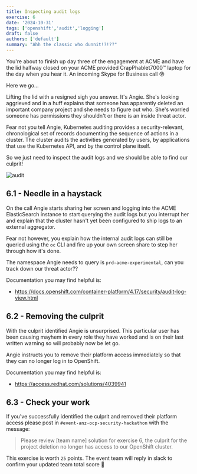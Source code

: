 ```yaml
---
title: Inspecting audit logs
exercise: 6
date: '2024-10-31'
tags: ['openshift','audit','logging']
draft: false
authors: ['default']
summary: "Ahh the classic who dunnit!?!??"
---
```



You're about to finish up day three of the engagement at ACME and have the lid halfway closed on your ACME provided CrapPhablet7000™ laptop for the day when you hear it. An incoming Skype for Business call 😰

Here we go...

Lifting the lid with a resigned sigh you answer. It's Angie. She's looking aggrieved and in a huff explains that someone has apparently deleted an important company project and she needs to figure out who. She's worried someone has permissions they shouldn't or there is an inside threat actor.

Fear not you tell Angie, Kubernetes auditing provides a security-relevant, chronological set of records documenting the sequence of actions in a cluster. The cluster audits the activities generated by users, by applications that use the Kubernetes API, and by the control plane itself.

So we just need to inspect the audit logs and we should be able to find our culprit!

![audit](/static/images/security/audit-logs.png)


## 6.1 - Needle in a haystack

On the call Angie starts sharing her screen and logging into the ACME ElasticSearch instance to start querying the audit logs but you interrupt her and explain that the cluster hasn't yet been configured to ship logs to an external aggregator.

Fear not however, you explain how the internal audit logs can still be queried using the `oc` CLI and fire up your own screen share to step her through how it's done.

The namespace Angie needs to query is `prd-acme-experimental`, can you track down our threat actor??

Documentation you may find helpful is:

- https://docs.openshift.com/container-platform/4.17/security/audit-log-view.html


## 6.2 - Removing the culprit

With the culprit identified Angie is unsurprised. This particular user has been causing mayhem in every role they have worked and is on their last written warning so will probably now be let go.

Angie instructs you to remove their platform access immediately so that they can no longer log in to OpenShift.

Documentation you may find helpful is:

- https://access.redhat.com/solutions/4039941


## 6.3 - Check your work

If you've successfully identified the culprit and removed their platform access please post in `#event-anz-ocp-security-hackathon` with the message:

> Please review [team name] solution for exercise 6, the culprit for the project deletion no longer has access to our OpenShift cluster.

This exercise is worth `25` points. The event team will reply in slack to confirm your updated team total score 🎉 




